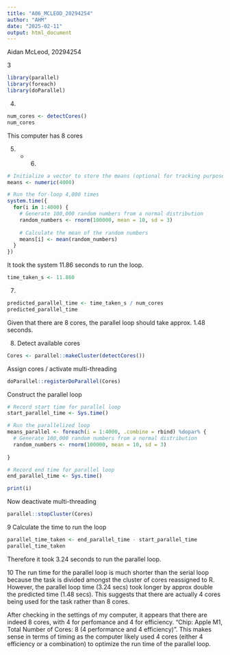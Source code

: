 ```yaml
---
title: "A06_MCLEOD_20294254"
author: "AHM"
date: "2025-02-11"
output: html_document
---
```


Aidan McLeod, 20294254

3
```r
library(parallel)
library(foreach)
library(doParallel)
```

4.
```r
num_cores <- detectCores()
num_cores
```
This computer has 8 cores

5. - 6.
```r
# Initialize a vector to store the means (optional for tracking purposes)
means <- numeric(4000)

# Run the for-loop 4,000 times
system.time({
  for(i in 1:4000) {
    # Generate 100,000 random numbers from a normal distribution
    random_numbers <- rnorm(100000, mean = 10, sd = 3)
    
    # Calculate the mean of the random numbers
    means[i] <- mean(random_numbers)
  }
})
```
It took the system 11.86 seconds to run the loop.

```r
time_taken_s <- 11.860
```

7.
```r
predicted_parallel_time <- time_taken_s / num_cores
predicted_parallel_time
```
Given that there are 8 cores, the parallel loop should take approx. 1.48 seconds.

8.
Detect available cores
```r
Cores <- parallel::makeCluster(detectCores())
```
Assign cores / activate multi-threading
```r
doParallel::registerDoParallel(Cores) 
```

Construct the parallel loop
```r
# Record start time for parallel loop
start_parallel_time <- Sys.time()

# Run the parallelized loop
means_parallel <- foreach(i = 1:4000, .combine = rbind) %dopar% {
  # Generate 100,000 random numbers from a normal distribution
  random_numbers <- rnorm(100000, mean = 10, sd = 3)
  
}

# Record end time for parallel loop
end_parallel_time <- Sys.time()

print(i)
```

Now deactivate multi-threading
```r
parallel::stopCluster(Cores)
```

9
Calculate the time to run the loop
```r
parallel_time_taken <- end_parallel_time - start_parallel_time
parallel_time_taken  
```
Therefore it took 3.24 seconds to run the parallel loop.

10
The run time for the parallel loop is much shorter than the serial loop because the task is divided amongst the cluster of cores reassigned to R. However, the parallel loop time (3.24 secs) took longer by approx double the predicted time (1.48 secs). This suggests that there are actually 4 cores being used for the task rather than 8 cores.

After checking in the settings of my computer, it appears that there are indeed 8 cores, with 4 for perfomance and 4 for efficiency. 
"Chip:	Apple M1, Total Number of Cores:	8 (4 performance and 4 efficiency)". This makes sense in terms of timing as the computer likely used 4 cores (either 4 efficiency or a combination) to optimize the run time of the parallel loop.

